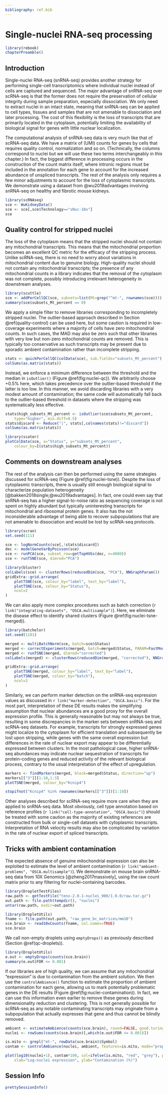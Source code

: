 ```yaml
---
bibliography: ref.bib
---
```


# Single-nuclei RNA-seq processing

```r
library(rebook)
chapterPreamble()
```

## Introduction

Single-nuclei RNA-seq (snRNA-seq) provides another strategy for performing single-cell transcriptomics where individual nuclei instead of cells are captured and sequenced.
The major advantage of snRNA-seq over scRNA-seq is that the former does not require the preservation of cellular integrity during sample preparation, especially dissociation.
We only need to extract nuclei in an intact state, meaning that snRNA-seq can be applied to cell types, tissues and samples that are not amenable to dissociation and later processing.
The cost of this flexibility is the loss of transcripts that are primarily located in the cytoplasm, potentially limiting the availability of biological signal for genes with little nuclear localization.

The computational analysis of snRNA-seq data is very much like that of scRNA-seq data.
We have a matrix of (UMI) counts for genes by cells that requires quality control, normalization and so on.
(Technically, the columns correspond to nuclei but we will use these two terms interchangeably in this chapter.)
In fact, the biggest difference in processing occurs in the construction of the count matrix itself, where intronic regions must be included in the annotation for each gene to account for the increased abundance of unspliced transcripts.
The rest of the analysis only requires a few minor adjustments to account for the loss of cytoplasmic transcripts.
We demonstrate using a dataset from @wu2019advantages involving snRNA-seq on healthy and fibrotic mouse kidneys.

```r
library(scRNAseq)
sce <- WuKidneyData()
sce <- sce[,sce$Technology=="sNuc-10x"]
sce
```

## Quality control for stripped nuclei

The loss of the cytoplasm means that the stripped nuclei should not contain any mitochondrial transcripts.
This means that the mitochondrial proportion becomes an excellent QC metric for the efficacy of the stripping process.
Unlike scRNA-seq, there is no need to worry about variations in mitochondrial content due to genuine biology.
High-quality nuclei should not contain any mitochondrial transcripts; the presence of any mitochondrial counts in a library indicates that the removal of the cytoplasm was not complete, possibly introducing irrelevant heterogeneity in downstream analyses.

```r
library(scuttle)
sce <- addPerCellQC(sce, subsets=list(Mt=grep("^mt-", rownames(sce))))
summary(sce$subsets_Mt_percent == 0)
```

We apply a simple filter to remove libraries corresponding to incompletely stripped nuclei.
The outlier-based approach described in Section \@ref(quality-control) can be used here, but some caution is required in low-coverage experiments where a majority of cells have zero mitochondrial counts.
In such cases, the MAD may also be zero such that other libraries with very low but non-zero mitochondrial counts are removed.
This is typically too conservative as such transcripts may be present due to sporadic ambient contamination rather than incomplete stripping.

```r
stats <- quickPerCellQC(colData(sce), sub.fields="subsets_Mt_percent")
colSums(as.matrix(stats))
```

Instead, we enforce a minimum difference between the threshold and the median in `isOutlier()` (Figure \@ref(fig:nuclei-qc)).
We arbitrarily choose +0.5% here, which takes precedence over the outlier-based threshold if the latter is too low.
In this manner, we avoid discarding libraries with a very modest amount of contamination; the same code will automatically fall back to the outlier-based threshold in datasets where the stripping was systematically less effective.

```r
stats$high_subsets_Mt_percent <- isOutlier(sce$subsets_Mt_percent, 
    type="higher", min.diff=0.5)
stats$discard <- Reduce("|", stats[,colnames(stats)!="discard"])
colSums(as.matrix(stats))

library(scater)
plotColData(sce, x="Status", y="subsets_Mt_percent",
    colour_by=I(stats$high_subsets_Mt_percent))
```

## Comments on downstream analyses

The rest of the analysis can then be performed using the same strategies discussed for scRNA-seq (Figure \@ref(fig:nuclei-tsne)).
Despite the loss of cytoplasmic transcripts, there is usually still enough biological signal to characterize population heterogeneity [@bakken2018single;@wu2019advantages].
In fact, one could even say that snRNA-seq has a higher signal-to-noise ratio as sequencing coverage is not spent on highly abundant but typically uninteresting transcripts for mitochondrial and ribosomal protein genes.
It also has the not inconsiderable advantage of being able to recover subpopulations that are not amenable to dissociation and would be lost by scRNA-seq protocols.

```r
library(scran)
set.seed(111)

sce <- logNormCounts(sce[,!stats$discard])
dec <- modelGeneVarByPoisson(sce)
sce <- runPCA(sce, subset_row=getTopHVGs(dec, n=4000))
sce <- runTSNE(sce, dimred="PCA")

library(bluster)
colLabels(sce) <- clusterRows(reducedDim(sce, "PCA"), NNGraphParam())
gridExtra::grid.arrange(
    plotTSNE(sce, colour_by="label", text_by="label"),
    plotTSNE(sce, colour_by="Status"),
    ncol=2
)    
```

We can also apply more complex procedures such as batch correction (`r link("integrating-datasets", "OSCA.multisample")`).
Here, we eliminate the disease effect to identify shared clusters (Figure \@ref(fig:nuclei-tsne-merged)).

```r
library(batchelor)
set.seed(1101)

merged <- multiBatchNorm(sce, batch=sce$Status)
merged <- correctExperiments(merged, batch=merged$Status, PARAM=FastMnnParam())
merged <- runTSNE(merged, dimred="corrected")
colLabels(merged) <- clusterRows(reducedDim(merged, "corrected"), NNGraphParam())

gridExtra::grid.arrange(
    plotTSNE(merged, colour_by="label", text_by="label"),
    plotTSNE(merged, colour_by="batch"),
    ncol=2
)
```

Similarly, we can perform marker detection on the snRNA-seq expression values as discussed in `r link("marker-detection", "OSCA.basic")`.
For the most part, interpretation of these DE results makes the simplifying assumption that nuclear abundances are a good proxy for the overall expression profile.
This is generally reasonable but may not always be true, resulting in some discrepancies in the marker sets between snRNA-seq and scRNA-seq datasets.
For example, transcripts for strongly expressed genes might localize to the cytoplasm for efficient translation and subsequently be lost upon stripping, while genes with the same overall expression but differences in the rate of nuclear export may appear to be differentially expressed between clusters.
In the most pathological case, higher snRNA-seq abundances may indicate nuclear sequestration of transcripts for protein-coding genes and reduced activity of the relevant biological process, contrary to the usual interpretation of the effect of upregulation.

```r
markers <- findMarkers(merged, block=merged$Status, direction="up")
markers[["3"]][1:10,1:3]
plotTSNE(merged, colour_by="Kcnip4")
```

```r
stopifnot("Kcnip4" %in% rownames(markers[["3"]])[1:10])
```

Other analyses described for scRNA-seq require more care when they are applied to snRNA-seq data.
Most obviously, cell type annotation based on reference profiles (`r link("cell-type-annotation", "OSCA.basic")`) should be treated with some caution as the majority of existing references are constructed from bulk or single-cell datasets with cytoplasmic transcripts.
Interpretation of RNA velocity results may also be complicated by variation in the rate of nuclear export of spliced transcripts.

## Tricks with ambient contamination {#nuclei-ambient-tricks}

The expected absence of genuine mitochondrial expression can also be exploited to estimate the level of ambient contamination (`r link("ambient-problems", "OSCA.multisample")`).
We demonstrate on mouse brain snRNA-seq data from 10X Genomics [@zheng2017massively], using the raw count matrix prior to any filtering for nuclei-containing barcodes.

```r
library(DropletTestFiles)
raw.path <- getTestFile("tenx-2.0.1-nuclei_900/1.0.0/raw.tar.gz")
out.path <- file.path(tempdir(), "nuclei")
untar(raw.path, exdir=out.path)

library(DropletUtils)
fname <- file.path(out.path, "raw_gene_bc_matrices/mm10")
sce.brain <- read10xCounts(fname, col.names=TRUE)
sce.brain
```

We call non-empty droplets using `emptyDrops()` as previously described (Section \@ref(qc-droplets)). 

```r
library(DropletUtils)
e.out <- emptyDrops(counts(sce.brain))
summary(e.out$FDR <= 0.001)
```

If our libraries are of high quality, we can assume that any mitochondrial "expression" is due to contamination from the ambient solution.
We then use the `controlAmbience()` function to estimate the proportion of ambient contamination for each gene, allowing us to mark potentially problematic genes in the DE results (Figure \@ref(fig:nuclei-contamination)).
In fact, we can use this information even earlier to remove these genes during dimensionality reduction and clustering.
This is not generally possible for scRNA-seq as any notable contaminating transcripts may originate from a subpopulation that actually expresses that gene and thus cannot be blindly removed.

```r
ambient <- estimateAmbience(counts(sce.brain), round=FALSE, good.turing=FALSE)
nuclei <- rowSums(counts(sce.brain)[,which(e.out$FDR <= 0.001)])

is.mito <- grepl("mt-", rowData(sce.brain)$Symbol)
contam <- controlAmbience(nuclei, ambient, features=is.mito, mode="proportion")

plot(log10(nuclei+1), contam*100, col=ifelse(is.mito, "red", "grey"), pch=16,
    xlab="Log-nuclei expression", ylab="Contamination (%)")
```

## Session Info {-}

```r
prettySessionInfo()
```
